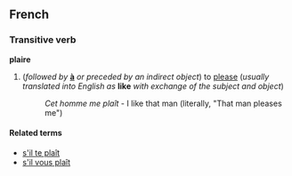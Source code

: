 ==French==
===Transitive verb===
'''plaire'''

#(''followed by'' '''[[à]]''' ''or preceded by an indirect object'') to [[please]] (''usually translated into English as'' '''like''' ''with exchange of the subject and object'')
#:''Cet homme me plaît'' - I like that man (literally, "That man pleases me")

====Related terms====
*[[s'il te plaît]]
*[[s'il vous plaît]]